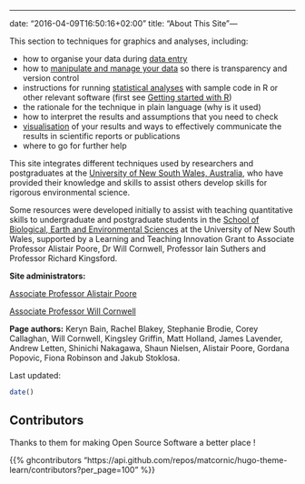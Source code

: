 ---
date: "2016-04-09T16:50:16+02:00"
title: "About This Site"---

This section to techniques for graphics and analyses, including:

* how to organise your data during [data entry](http://environmentalcomputing.net/data-entry/) 
* how to [manipulate and manage your data](http://environmentalcomputing.net/data-manipulation/) so there is transparency and version control 
* instructions for running [statistical analyses](http://environmentalcomputing.net/statistics/) with sample code in R or other relevant software (first see [Getting started with R](http://environmentalcomputing.net/getting-started-with-r/)) 
* the rationale for the technique in plain language (why is it used) 
* how to interpret the results and assumptions that you need to check 
* [visualisation](http://environmentalcomputing.net/graphics/) of your results and ways to effectively communicate the results in scientific reports or publications
* where to go for further help 

This site integrates different techniques used by researchers and postgraduates at the [University of New South Wales, Australia](https://www.unsw.edu.au/), who have provided their knowledge and skills to assist others develop skills for rigorous environmental science.

Some resources were developed initially to assist with teaching quantitative skills to undergraduate and postgraduate students in the [School of Biological, Earth and Environmental Sciences](http://www.bees.unsw.edu.au/) at the University of New South Wales, supported by a Learning and Teaching Innovation Grant to Associate Professor Alistair Poore, Dr Will Cornwell, Professor Iain Suthers and Professor Richard Kingsford.


**Site administrators:**

[Associate Professor Alistair Poore](https://alistairpoore.org) 

[Associate Professor Will Cornwell](http://willcornwell.org/)

**Page authors:** Keryn Bain, Rachel Blakey, Stephanie Brodie, Corey Callaghan, Will Cornwell, Kingsley Griffin, Matt Holland, James Lavender, Andrew Letten, Shinichi Nakagawa, Shaun Nielsen, Alistair Poore, Gordana Popovic, Fiona Robinson and Jakub Stoklosa.

Last updated:
```r
date()
```


## Contributors

Thanks to them <i class="fas fa-heart"></i> for making Open Source Software a better place !

{{% ghcontributors "https://api.github.com/repos/matcornic/hugo-theme-learn/contributors?per_page=100" %}}
